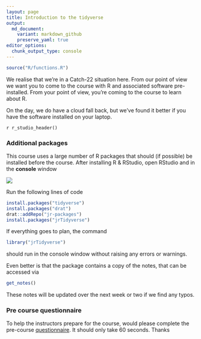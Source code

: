 ```yaml
---
layout: page
title: Introduction to the tidyverse
output:
  md_document:
    variant: markdown_github
    preserve_yaml: true
editor_options: 
  chunk_output_type: console
---
```

```r
source("R/functions.R")
```

We realise that we're in a Catch-22 situation here. From our point of view we want you 
to come to the course with R and associated software pre-installed. From your point of view, you're
coming to the course to learn about R. 

On the day, we do have a cloud fall back, but we've found it better if you have the 
software installed on your laptop.

`r r_studio_header()`


### Additional packages

This course uses a large number of R packages that should (if possible) be installed before the course. 
After installing R & RStudio, open RStudio and in the __console__ window

![](../graphics/tidyverse.png)

Run the following lines of code

```r
install.packages("tidyverse")
install.packages("drat")
drat::addRepo("jr-packages")
install.packages("jrTidyverse")
```

If everything goes to plan, the command

```r
library("jrTidyverse")
```
should run in the console window without raising any errors or warnings.

Even better is that the package contains a copy of the notes, that can be accessed
via 
```r
get_notes()
```
These notes will be updated over the next week or two if we find any typos.

### Pre course questionnaire

To help the instructors prepare for the course, would please complete the 
pre-course [questionnaire](https://www.jumpingrivers.com/q/scotland.html).
It should only take 60 seconds. Thanks
